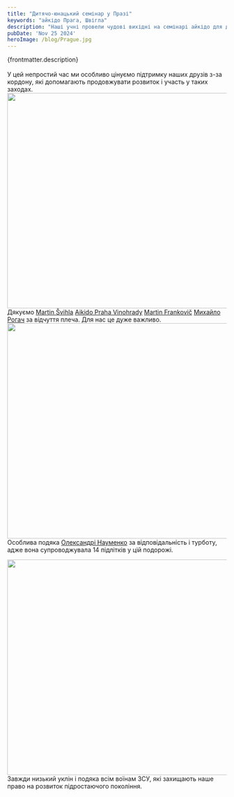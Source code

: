 ```yaml
---
title: "Дитячо-юнацький семінар у Празі"
keywords: "айкідо Прага, Швігла"
description: "Наші учні провели чудові вихідні на семінарі айкідо для дітей у Празі, де отримали позитивні емоції, нових друзів і цінний досвід."
pubDate: 'Nov 25 2024'
heroImage: /blog/Prague.jpg
---
```

{frontmatter.description}
<br/>
<br/>
У цей непростий час ми особливо цінуємо підтримку наших друзів з-за кордону, які допомагають продовжувати розвиток і участь у таких заходах. 
<img class="centered" src="/blog/Prague1.jpg" width="741" height="493" alt="" title=""/>
<br/>
Дякуємо [Martin Švihla](https://www.facebook.com/martin.svihla) [Aikido Praha Vinohrady](https://www.facebook.com/aikidovinohrady)   [Martin Frankovič](https://www.facebook.com/martin.frankovic1)  [Михайло Рогач](https://www.instagram.com/misharogach_martialarts/)  за відчуття плеча. Для нас це дуже важливо.
<img class="centered" src="/blog/Prague2.jpg" width="741" height="493" alt="" title=""/>
<br/>
Особлива подяка [Олександрі Науменко](https://www.instagram.com/oleksandra.pilates.uz/) за відповідальність і турботу, адже вона супроводжувала 14 підлітків у цій подорожі.

<img class="centered" src="/blog/Prague3.jpg" width="741" height="493" alt="" title=""/>
<br/>
Завжди низький уклін і подяка всім воїнам ЗСУ, які захищають наше право на розвиток підростаючого покоління.
